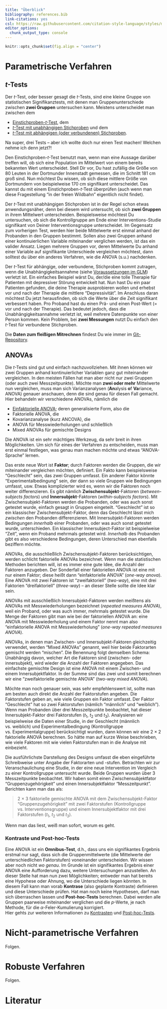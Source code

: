 ```yaml
---
title: "Überblick"
bibliography: references.bib
link-citations: yes
csl: https://raw.githubusercontent.com/citation-style-language/styles/master/apa.csl
editor_options: 
  chunk_output_type: console
---
```


```r
knitr::opts_chunk$set(fig.align = "center")
```

# Parametrische Verfahren
## $t$-Tests
Der $t$-Test, oder besser gesagt die $t$-Tests, sind eine kleine Gruppe von statistischen Signifikanztests, mit denen man Gruppenunterschiede zwischen **zwei Gruppen** untersuchen kann. Meistens unterscheidet man zwischen dem

* [Einstichproben-$t$-Test](t-test-einstichprobe.html), dem
* [$t$-Test mit unabhängigen Stichproben](t-test-unabhaengig.html) und dem
* [$t$-Test mit abhängigen (oder verbundenen) Stichproben](t-test-ahaengig.html).

Na super, drei Tests -- aber ich wollte doch nur einen Test machen! Welchen nehme ich denn jetzt?!

Den Einstichproben-$t$-Test benutzt man, wenn man eine Aussage darüber treffen will, ob sich eine Population im Mittelwert von einem bereits bekannten Wert unterscheidet. Stell Dir vor, Du hast zufällig die Größe von 80 Leuten in der Dortmunder Innenstadt gemessen, die im Schnitt 181 cm groß sind. Nun möchtest Du wissen, ob sich diese mittlere Größe von Dortmundern von beispielweise 170 cm signifikant unterscheidet. Das kannst du mit einem Einstichproben-$t$-Test überprüfen (auch wenn man diese Fragestellung "in der freien Wildbahn" eigentlich nicht findet).

Der $t$-Test mit unabhängigen Stichproben ist in der Regel schon etwas anwendungsnäher, denn bei diesem wird untersucht, ob sich **zwei Gruppen**  in ihrem Mittelwert unterscheiden. Beispielsweise möchtest Du untersuchen, ob sich die Kontrollgruppe am Ende einer Interventions-Studie signifikant von Deiner Interventionsgruppe unterscheidet. Im Gegensatz zum vorherigen Test, werden hier beide Mittelwerte erst einmal anhand der Probanden in den Gruppen bestimmt. Sollen also zwei Gruppen anhand einer kontinuierlichen Variable miteinander verglichen werden, ist das ein valider Ansatz. Liegen mehrere Gruppen vor, deren Mittelwerte Du anhand einer Variable auf signifikante Unterschiede vergleichen möchtest, dann solltest du über ein anderes Verfahren, wie die ANOVA (s.u.) nachdenken.

Der $t$-Test für abhängige, oder verbundene, Stichproben kommt zutragen, wenn die Unabhängigkeitsannahme (siehe [Voraussetzungen im GLM](voraussetzungen.html)) verletzt ist. Ein einfaches Beispiel wärst Du, der/die eine tolle Therapie für Patienten mit depressiver Störung entwickelt hat. Nun hast Du ein paar Patienten gefunden, die deine Therapie ausprobieren wollen und erhebst vor und nach der Therapie die mittlere "Depressivität". Im Anschluss daran möchtest Du jetzt herausfinden, ob sich die Werte über die Zeit signifikant verbessert haben. Pro Proband hast du einen Prä- und einen Post-Wert (= vor und nach der Therapie). Das bedeutet jedoch, dass die Unabhängigkeitsannahme verletzt ist, weil mehrere Datenpunkte von einer Person kommen. Kein Problem, bei **zwei Messungen** nutzt Du einfach den $t$-Test für verbundene Stichproben.

Die **Daten zum fleißigen Mitrechnen** findest Du wie immer im [Git-Repository](https://github.com/benediktclaus/costat/tree/master/data).

## ANOVAs
Die $t$-Tests sind gut und einfach nachzuvollziehen. Mit ihnen können wir zwei Gruppen anhand kontinuierlicher Variablen ganz gut miteinander vergleichen. In den meisten Fällen hat man aber nicht nur zwei Gruppen (oder auch zwei Messzeitpunkte). Möchte man **zwei oder mehr** Mittelwerte nun vergleichen, muss man sich Varianzanalysen (**An**alysis **o**f **Va**riance, ANOVA) genauer anschauen, denn die sind genau für diesen Fall gemacht. Hier behandeln wir verschiedene ANOVAs, nämlich die

* [Einfaktorielle ANOVA](einfaktorielle-anova.html); deren generalisierte Form, also die
* Faktorielle ANOVA, die
* Kovarianzanalyse (kurz ANCOVA), die
* ANOVA für Messwiederholungen und schließlich
* Mixed ANOVAs für gemischte Designs

Die ANOVA ist ein sehr mächtiges Werkzeug, da sehr breit in ihren Möglichkeiten. Um sich für eines der Verfahren zu entscheiden, muss man erst einmal festlegen, was genau man machen möchte und etwas "ANOVA-Sprache" lernen.

Das erste neue Wort ist **Faktor**; durch Faktoren werden die Gruppen, die wir miteinander vergleichen möchten, definiert. Ein Fakto kann beispielsweise "Geschlecht" sein, das zwei Gruppen umfasst. Ein anderer Faktor könnte "Experimentalbedingung" sein, der dann so viele Gruppen wie Bedingungen umfasst, usw. Etwas komplizierter wird es, wenn wir die Faktoren noch weiter differenzieren. Es gibt nämlich **Zwischensubjekt**-Faktoren (*between-subjects factors*) und **Innersubjekt**-Faktoren (*within-subjects factors*). Mit Zwischensubjekt-Faktoren werden die Probanden, oder was auch sonst getestet wurde, einfach gesagt in Gruppen eingeteilt. "Geschlecht" ist so ein klassischer Zwischensubjekt-Faktor, denn das Geschlecht lässt mich *zwischen* den Probanden differenzieren. Mit Innersubjekt-Faktoren werden Bedingungen *innerhalb* einer Probanden, oder was auch sonst getestet wurde, unterschieden. Ein klassischer Innersubject-Faktor ist beispielweise "Zeit", wenn ein Proband mehrmals getestet wird. *Innerhalb* des Probanden gibt es also verschiedene Bedingungen, deren Unterschied man ebenfalls beziffern möchte.

ANOVAs, die ausschließlich Zwischensubjekt-Faktoren berücksichtigen, werden schlicht faktorielle ANOVAs bezeichnet. Wenn man die statistischen Methoden berichten will, ist es immer eine gute Idee, die Anzahl der Faktoren anzugeben. Der Sonderfall einer faktoriellen ANOVA ist eine mit nur einem Faktor; diese heißt dann "einfaktorielle ANOVA" (*one-way anova*). Eine ANOVA mit zwei Faktoren ist "zweifaktoriell" (*two-way*), eine mit drei Faktorien "dreifaktoriell" (*three-way*) -- an dieser Stelle sollte die Idee klar sein.

ANOVAs mit ausschließlich Innersubjekt-Faktoren werden meißtens als ANOVAs mit Messwiederholungen bezeichnet (*repeated measures ANOVA*), weil ein Proband, oder was auch immer, mehrmals getestet wurde. Die Menge der Faktoren gibt man wie bei der faktoriellen ANOVA an: eine ANOVA mit Messwiederholung und einem Faktor nennt man also "einfaktorielle ANOVA mit Messwiederholung" (*one-way repeated measures ANOVA*).

ANOVAs, in denen man Zwischen- und Innersubjekt-Faktoren gleichzeitig verwendet, werden "Mixed ANOVAs" genannt, weil hier beide Faktorarten gemischt werden "mischen". Die Benennung folgt demselben Schema: Unabhängig davon, welcher Art die Faktoren sind (zwischen- oder innersubjekt), wird wieder die Anzahl der Faktoren angegeben. Das einfachste gemischte Design ist eine ANOVA mit einem Zwischen- und einem Innersubjektfaktor. In der Summe sind das zwei und somit berechnen wir eine "zweifaktorielle gemischte ANOVA" (*two-way mixed ANOVA*).

Möchte man noch genauer sein, was sehr empfehlenswert ist, sollte man am besten auch direkt die Anzahl der Faktorstufen angeben. Die Faktorstufen geben an, wie viele Gruppen ein Faktor umfasst. Der Faktor "Geschlecht" hat so zwei Faktorstufen (nämlich "männlich" und "weiblich"). Wenn man Probanden über drei Messzeitpunkte beobachtet, hat dieser Innersubjekt-Faktor drei Faktorstufen ($t_1$, $t_2$ und $t_3$). Analysieren wir beispielweise die Daten einer Studie, in der Geschlecht  (männlich vs. weiblich) und Experimentalbedingung (Kontrollgruppe vs. Experimentalgruppe) berücksichtigt wurden, dann können wir eine 2 $\times$ 2 faktorielle ANOVA berechnen. So hätte man auf kurze Weise beschrieben, wie viele Faktoren mit wie vielen Faktorstufen man in die Analyse mit einbezieht.

Die ausführlichste Darstellung des Designs umfasst die eben eingeführte Schreibweise unter Angabe der Faktorarten und -stufen. Betrachten wir zur Veranschaulichung eine Studie, in der eine neue Intervention im Vergleich zu einer Kontrollgruppe untersucht wurde. Beide Gruppen wurden über 3 Messzeitpunkte beobachtet. Wir haben somit einen Zwischensubjektfator "Gruppenzugehörigkeit" und einen Innersubjektfaktor "Messzeitpunkt". Berichten kann man das als:  

> 2 $\times$ 3 faktorielle gemischte ANOVA mit dem Zwischensubjekt-Faktor "Gruppenzugehörigkeit" mit zwei Faktorstufen (Kontrollgruppe vs. Interventionsgruppe) und einem Innersubjektfaktor mit drei Faktorstufen ($t_1$, $t_2$ und $t_3$).  

Wenn man das liest, weiß man sofort, worum es geht.

### Kontraste und Post-hoc-Tests
Eine ANOVA ist ein **Omnibus-Test**, d.h., dass uns ein signifikantes Ergebnis erstmal nur sagt, dass sich die Gruppenmittelwerte (die Mittelwerte der unterschiedlichen Faktorstufen) voneinander unterscheiden. Wir wissen aber noch nicht *wo genau*. Im Grunde ist ein signifikantes Ergebnis einer ANOVA eine Aufforderung dazu, weitere Untersuchungen anzustellen. An dieser Stelle hat man nun zwei Möglichkeiten; entweder man hat bereits eine Hypohese oder Ahnung, wo die Unterschiede liegen könnten. In diesem Fall kann man vorab **Kontrase** (also geplante Kontraste) definieren und diese Unterschiede prüfen. Hat man noch keine Hypothesen, darf man sich überraschen lassen und **Post-hoc-Tests** berechnen. Dabei werden alle Gruppen paarweise miteinander verglichen und die $p$-Werte, je nach Methode, für die $\alpha$-Feler-Kumulierung korrigiert.  
Hier gehts zur weiteren Informationen zu [Kontrasten](kontraste.html) und [Post-hoc-Tests](post-hoc-tests-html).

# Nicht-parametrische Verfahren
Folgen.

# Robuste Verfahren
Folgen.

# Literatur